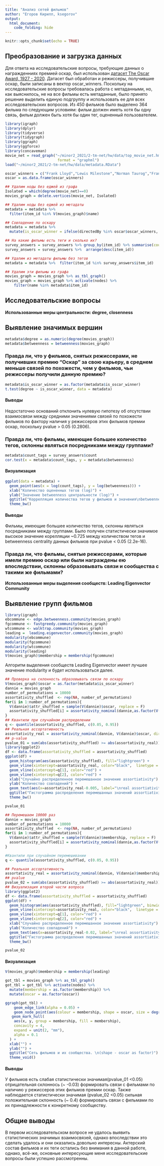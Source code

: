 ---
title: "Анализ сетей фильмов"
author: "Егоров Кирилл, ksegorov"
output: 
  html_document:
    code_folding: hide
---

```{r setup, include=FALSE}
knitr::opts_chunk$set(echo = TRUE)
```
## Преобразование и загрузка данных
Для ответа на исследовательские вопросы, требующие данных о награжденниях премией оскар, был использован [датасет The Oscar Award, 1927 - 2020](https://www.kaggle.com/datasets/unanimad/the-oscar-award?select=the_oscar_award.csv). Датасет был обработан и режиссеры, получившие оскар, были записаны в вектор oscar_winners. Поскольку на исследовательские вопросы требовалась работа с метаданными, но, как выяснилось, не на все фильмы есть метаданные, было принято решение выделить единую подгруппу и использовать ее для всех исследовательских вопросов. Из 450 фильмов было выделено 364 фильма по следующим условиям: фильм должен иметь хотя бы одну связь, фильм должен быть хотя бы один тег, оцененный пользователем.  
```{r message=FALSE, warning=FALSE}
library(igraph)
library(dplyr)
library(tidyverse)
library(tidygraph)
library(ggraph)
library(ggforce)
library(concaveman)
movie_net = read_graph("~/minor2_2021/2-tm-net/hw/data/top_movie_net.hml", 
                        format = "graphml")
load("~/minor2_2021/2-tm-net/hw/data/metadata.RData")

oscar_winners = c("Frank Lloyd","Lewis Milestone","Norman Taurog","Frank Borzage","Frank Lloyd","Frank Capra","John Ford","Frank Capra","Leo McCarey","Frank Capra","Victor Fleming","John Ford","John Ford","William Wyler","Michael Curtiz","Leo McCarey","Billy Wilder","William Wyler","Elia Kazan","John Huston","Joseph L. Mankiewicz","Joseph L. Mankiewicz","George Stevens","John Ford","Fred Zinnemann","Elia Kazan","Delbert Mann","George Stevens","David Lean","Vincente Minnelli","William Wyler","Billy Wilder","Robert Wise, Jerome Robbins","David Lean","Tony Richardson","George Cukor","Robert Wise","Fred Zinnemann","Mike Nichols","Carol Reed","John Schlesinger","Franklin J. Schaffner","William Friedkin","Bob Fosse","George Roy Hill","Francis Ford Coppola","Milos Forman","John G. Avildsen","Woody Allen","Michael Cimino","Robert Benton","Robert Redford","Warren Beatty","Richard Attenborough","James L. Brooks","Milos Forman","Sydney Pollack","Oliver Stone","Bernardo Bertolucci","Barry Levinson","Oliver Stone","Kevin Costner","Jonathan Demme","Clint Eastwood","Steven Spielberg","Robert Zemeckis","Mel Gibson","Anthony Minghella","James Cameron","Steven Spielberg","Sam Mendes","Steven Soderbergh","Ron Howard","Roman Polanski","Peter Jackson","Clint Eastwood","Ang Lee","Martin Scorsese","Joel Coen and Ethan Coen","Danny Boyle","Kathryn Bigelow","Tom Hooper","Michel Hazanavicius","Ang Lee","Alfonso CuarГіn","Alejandro G. IГ±ГЎrritu","Alejandro G. IГ±ГЎrritu","Damien Chazelle","Guillermo del Toro","Alfonso CuarГіn","Bong Joon Ho")
oscar = as.data.frame(oscar_winners)

## Удалим ноды без еджей из графа
Isolated = which(degree(movie_net)==0)
movies_graph = delete.vertices(movie_net, Isolated)

## Удалим ноды без еджей из метадаты
metadata = metadata %>% 
  filter(item_id %in% V(movies_graph)$name)

## Совпадение по оскару
metadata = metadata %>% 
  mutate(is_oscar_winner = ifelse(directedBy %in% oscar$oscar_winners, TRUE, FALSE))

## На какие фильмы есть теги и сколько их?
survey_answers = survey_answers %>% group_by(item_id) %>% summarise(count = n()) %>% filter(item_id %in% metadata$item_id)
survey_answers = survey_answers %>%  arrange(desc(item_id))

## Удалим из метадаты фильмы без тегов
metadata = metadata %>%  filter(item_id %in% survey_answers$item_id)

## Удалим эти фильмы из графа
movies_graph = movies_graph %>% as_tbl_graph()
movies_graph = movies_graph %>% activate(nodes) %>% 
    filter(name %in% metadata$item_id)
```

## Исследовательские вопросы

**Использованные меры центральности: degree, closenness**

## Выявление значимых вершин
```{r message=FALSE, warning=FALSE}
metadata$degree = as.numeric(degree(movies_graph))
metadata$betweenness = betweenness(movies_graph)
```

### Правда ли, что у фильмов, снятых режиссерами, не получивших премию "Оскар" за свою карьеру, в среднем меньше связей по похожести, чем у фильмов, чьи режиссеры получили данную премию?
```{r warning=FALSE}
metadata$is_oscar_winner = as.factor(metadata$is_oscar_winner)
t.test(degree ~ is_oscar_winner, data = metadata)
```
#### Выводы
Недостаточно оснований отклонить нулевую гипотезу об отсутствии взаимосвязи между средними значениями связей по похожести фильмов по фактору наличия у режиссеров этих фильмов премии оскар, поскольку pvalue > 0.05 (0.2806).

### Правда ли, что фильмы, имеющие большее количество тегов, склонны являться посредниками между группами?
```{r message=FALSE, warning=FALSE}
metadata$count_tags = survey_answers$count
cor.test(x = metadata$count_tags, y = metadata$betweenness)
```

#### Визуализация
```{r message=FALSE, warning=FALSE}
ggplot(data = metadata) +
  geom_point(aes(x = log(count_tags), y = log(betweenness))) +
  xlab("Количество оцененных тегов (log)") +
  ylab("Значение betweenness центральности (log)") +
  ggtitle("Коррелляция количества тегов у фильмов и значения\nbetweenness centrality этих фильмов") +
  theme_bw() 
```

#### Выводы
Фильмы, имеющие большее количество тегов, склонны являться посредниками между группами. Было получен статистически значимое высокое значение корелляции ~0.725 между количеством тегов и betweenness centrality данных фильмов при pvalue < 0.05 (2.2e-16).

### Правда ли, что фильмы, снятые режиссерами, которые имели премию оскар или были награждены ею впоследствии, склонны образовывать связи и сообщества с такими же фильмами?

**Использованные меры выделения сообществ: Leading Eigenvector Community**

## Выявление групп фильмов
```{r message=FALSE, warning=FALSE}
library(igraph)
ebcommune <- edge.betweenness.community(movies_graph)
fgcommune <- fastgreedy.community(movies_graph)
wtcommune <- walktrap.community(movies_graph) 
leading =  leading.eigenvector.community(movies_graph) 
modularity(ebcommune)
modularity(fgcommune)
modularity(wtcommune)
modularity(leading)
V(movies_graph)$membership = membership(fgcommune)
```
Алгоритм выделения сообществ Leading Eigenvector имеет лучшее значение modularity и будет использоваться далее.

```{r message=FALSE, warning=FALSE}
## Проверка на склонность образовывать связи по оскару
V(movies_graph)$oscar = as.factor(metadata$is_oscar_winner)
dannie = movies_graph
number_of_permutations = 10000
assortativity_shuffled  <- rep(NA, number_of_permutations)
for(i in 1:number_of_permutations){
  V(dannie)$attr_shuffled = sample(V(dannie)$oscar, replace = F)
  assortativity_shuffled[i] = assortativity_nominal(dannie,as.factor(V(dannie)$attr_shuffled))
}
## Квантили при случайном распределении
q <- quantile(assortativity_shuffled, c(0.05, 0.95))
## Реальная ассортативность
assortativity_real = assortativity_nominal(dannie, V(dannie)$oscar, directed = F)
## p-value
pvalue_01 = sum(abs(assortativity_shuffled) >= abs(assortativity_real)) / number_of_permutations
library(ggplot2)
df <- data.frame(assortativity_shuffled = assortativity_shuffled) 
ggplot(df) +
  geom_histogram(aes(assortativity_shuffled), fill="lightgreen") + 
  geom_vline(xintercept=assortativity_real, color="black",  linetype = "dashed")+ 
  geom_vline(xintercept=q[1], color="red") +
  geom_vline(xintercept=q[2], color="red") +
  xlab("Случайно распределенное перемешанное значение assortiativity") +
  ylab("Количество совпадений") +
  geom_text(aes(x=assortativity_real-0.005, label="\nreal assortiativity", y=500), colour="blue", angle=90, text=element_text(size=11)) +
  ggtitle("Гистограмма распределения перемешанных значений assortiativity\nпо наличию оскара у режиссера фильма") +
  theme_bw() 
```
```{r}
pvalue_01
```

```{r message=FALSE, warning=FALSE}
## Перемешаем 10000 раз
dannie = movies_graph
number_of_permutations = 10000
assortativity_shuffled  <- rep(NA, number_of_permutations)
for(i in 1:number_of_permutations){
  V(dannie)$attr_shuffled = sample(V(dannie)$membership, replace = F)
  assortativity_shuffled[i] = assortativity_nominal(dannie,as.factor(V(dannie)$attr_shuffled))
}

#Квантили при случайном перемешивании
q <- quantile(assortativity_shuffled, c(0.05, 0.95))

## Реальная ассортативность
assortativity_real = assortativity_nominal(dannie, V(dannie)$membership, directed = F)
## pvalue
pvalue_02 = sum(abs(assortativity_shuffled) >= abs(assortativity_real)) / number_of_permutations
## Визуализация второй части вопроса
library(ggplot2)
df <- data.frame(assortativity_shuffled = assortativity_shuffled) 
ggplot(df) +
  geom_histogram(aes(assortativity_shuffled), fill="lightgreen", binwidth = 0.005) + 
  geom_vline(xintercept=assortativity_real, color="black",  linetype = "dashed")+ 
  geom_vline(xintercept=q[1], color="red") +
  geom_vline(xintercept=q[2], color="red") +
  xlab("Случайно распределенное перемешанное значение assortiativity") +
  ylab("Количество совпадений") +
  geom_text(aes(x=assortativity_real-0.02, label="\nreal assortiativity", y=1000), colour="blue", angle=90, text=element_text(size=11)) +
  ggtitle("Гистограмма распределения перемешанных значений assortiativity\nпо принадлежности фильма к конкретному сообществу") +
  theme_bw() 
```
```{r}
pvalue_02
```


#### Визуализация

```{r message=FALSE, warning=FALSE}
V(movies_graph)$membership = membership(leading)

got_tbl = movies_graph %>% as_tbl_graph()
got_tbl = got_tbl %>% activate(nodes) %>% 
  mutate(membership = as.factor(membership)) %>% 
  mutate(oscar = as.factor(oscar))

ggraph(got_tbl) + 
    geom_edge_link(alpha = 0.05) + 
    geom_node_point(aes(colour = membership, shape = oscar, size = degree(got_tbl)/30), show.legend = FALSE) +
   geom_mark_hull(
    aes(x, y, group = membership, fill = membership),
    concavity = 4,
    expand = unit(2, "mm"),
    alpha = 0.1
  ) +
  xlab("") +
  ylab("") +
  ggtitle("Сеть фильмов и их сообщества. \n(shape - oscar as factor)") +
  theme_void()
```

#### Выводы
У фильмов есть слабая статистически значимая(pvalue_01 <0.05) отрицательная склоннось (~ -0.03) формировать связи с фильмами по наличию у режиссеров этих фильмов премии оскар. Также наблюдается статистически значимая (pvalue_02 <0.05) сильная положительная склонность (~ 0.4) формировать связи с фильмами по их принадлежности к конкретному сообществу.

## Общие выводы
В первом исследовательском вопросе не удалось выявить статистических значимых взаимосвязей, однако впоследствии это сделать удалось и они оказались довольно интересны. Актерский состав фильмов и их теги остались без внимания в данной работе, однако, всё-же, основные интересующие меня исследовательские вопросы были успешно рассмотренны.